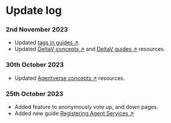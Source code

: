 # Update log

### 2nd November 2023

 - Updated [tags in guides ↗️](/guides).
 - Updated [DeltaV concepts ↗️](/concepts#deltav) and [DeltaV guides ↗️](/guides#deltav) resources.

### 30th October 2023

 - Updated [Agentverse concepts ↗️](/concepts#agentverse) resources.

### 25th October 2023

 - Added feature to anonymously vote up, and down pages.
 - Added new guide [Registering Agent Services ↗️](guides/agentverse/registering-agent-services)
